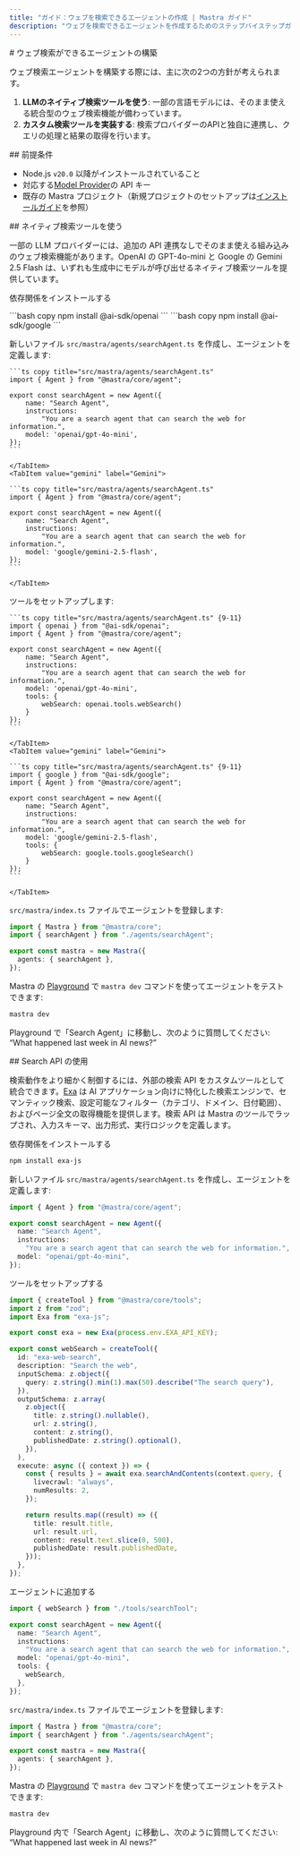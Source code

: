 ```yaml
---
title: "ガイド：ウェブを検索できるエージェントの作成 | Mastra ガイド"
description: "ウェブを検索できるエージェントを作成するためのステップバイステップガイド。"
---
```




<div id="building-an-agent-that-can-search-the-web">
  # ウェブ検索ができるエージェントの構築
</div>

ウェブ検索エージェントを構築する際には、主に次の2つの方針が考えられます。

1. **LLMのネイティブ検索ツールを使う**: 一部の言語モデルには、そのまま使える統合型のウェブ検索機能が備わっています。
2. **カスタム検索ツールを実装する**: 検索プロバイダーのAPIと独自に連携し、クエリの処理と結果の取得を行います。

<div id="prerequisites">
  ## 前提条件
</div>

- Node.js `v20.0` 以降がインストールされていること
- 対応する[Model Provider](/models)の API キー
- 既存の Mastra プロジェクト（新規プロジェクトのセットアップは[インストールガイド](/docs/getting-started/installation)を参照）

<div id="using-native-search-tools">
  ## ネイティブ検索ツールを使う
</div>

一部の LLM プロバイダーには、追加の API 連携なしでそのまま使える組み込みのウェブ検索機能があります。OpenAI の GPT-4o-mini と Google の Gemini 2.5 Flash は、いずれも生成中にモデルが呼び出せるネイティブ検索ツールを提供しています。

<Steps>

<StepItem title="依存関係をインストールする">

依存関係をインストールする

<Tabs>
  <TabItem value="openai" label="Open AI">
    ```bash copy npm install @ai-sdk/openai ```
  </TabItem>
  <TabItem value="gemini" label="Gemini">
    ```bash copy npm install @ai-sdk/google ```
  </TabItem>
</Tabs>

</StepItem>

<StepItem title="エージェントを定義する">

新しいファイル `src/mastra/agents/searchAgent.ts` を作成し、エージェントを定義します:

<Tabs>
    <TabItem value="openai" label="Open AI">

    ```ts copy title="src/mastra/agents/searchAgent.ts"
    import { Agent } from "@mastra/core/agent";

    export const searchAgent = new Agent({
        name: "Search Agent",
        instructions:
            "You are a search agent that can search the web for information.",
        model: 'openai/gpt-4o-mini',
    });
    ```

    </TabItem>
    <TabItem value="gemini" label="Gemini">

    ```ts copy title="src/mastra/agents/searchAgent.ts"
    import { Agent } from "@mastra/core/agent";

    export const searchAgent = new Agent({
        name: "Search Agent",
        instructions:
            "You are a search agent that can search the web for information.",
        model: 'google/gemini-2.5-flash',
    });
    ```

    </TabItem>

</Tabs>

</StepItem>

<StepItem title="ツールをセットアップする">

ツールをセットアップします:

<Tabs>
    <TabItem value="openai" label="Open AI">

    ```ts copy title="src/mastra/agents/searchAgent.ts" {9-11}
    import { openai } from "@ai-sdk/openai";
    import { Agent } from "@mastra/core/agent";

    export const searchAgent = new Agent({
        name: "Search Agent",
        instructions:
            "You are a search agent that can search the web for information.",
        model: 'openai/gpt-4o-mini',
        tools: {
            webSearch: openai.tools.webSearch()
        }
    });
    ```

    </TabItem>
    <TabItem value="gemini" label="Gemini">

    ```ts copy title="src/mastra/agents/searchAgent.ts" {9-11}
    import { google } from "@ai-sdk/google";
    import { Agent } from "@mastra/core/agent";

    export const searchAgent = new Agent({
        name: "Search Agent",
        instructions:
            "You are a search agent that can search the web for information.",
        model: 'google/gemini-2.5-flash',
        tools: {
            webSearch: google.tools.googleSearch()
        }
    });
    ```

    </TabItem>

</Tabs>

</StepItem>

<StepItem title="エージェントを Mastra に登録する">

`src/mastra/index.ts` ファイルでエージェントを登録します:

```ts copy title="src/mastra/index.ts" {2, 5}
import { Mastra } from "@mastra/core";
import { searchAgent } from "./agents/searchAgent";

export const mastra = new Mastra({
  agents: { searchAgent },
});
```

</StepItem>

<StepItem title="エージェントをテストする">

Mastra の [Playground](/docs/getting-started/studio) で `mastra dev` コマンドを使ってエージェントをテストできます:

```bash copy
mastra dev
```

Playground で「Search Agent」に移動し、次のように質問してください: “What happened last week in AI news?”

</StepItem>

</Steps>

<div id="using-search-apis">
  ## Search API の使用
</div>

検索動作をより細かく制御するには、外部の検索 API をカスタムツールとして統合できます。[Exa](https://exa.ai/) は AI アプリケーション向けに特化した検索エンジンで、セマンティック検索、設定可能なフィルター（カテゴリ、ドメイン、日付範囲）、およびページ全文の取得機能を提供します。検索 API は Mastra のツールでラップされ、入力スキーマ、出力形式、実行ロジックを定義します。

<Steps>

<StepItem title="Install dependencies">

依存関係をインストールする

```bash copy
npm install exa-js
```

</StepItem>

<StepItem title="Define the Agent">

新しいファイル `src/mastra/agents/searchAgent.ts` を作成し、エージェントを定義します:

```ts copy title="src/mastra/agents/searchAgent.ts"
import { Agent } from "@mastra/core/agent";

export const searchAgent = new Agent({
  name: "Search Agent",
  instructions:
    "You are a search agent that can search the web for information.",
  model: "openai/gpt-4o-mini",
});
```

</StepItem>

<StepItem title="Setup the tool">

ツールをセットアップする

```ts copy title="src/mastra/tools/searchTool.ts"
import { createTool } from "@mastra/core/tools";
import z from "zod";
import Exa from "exa-js";

export const exa = new Exa(process.env.EXA_API_KEY);

export const webSearch = createTool({
  id: "exa-web-search",
  description: "Search the web",
  inputSchema: z.object({
    query: z.string().min(1).max(50).describe("The search query"),
  }),
  outputSchema: z.array(
    z.object({
      title: z.string().nullable(),
      url: z.string(),
      content: z.string(),
      publishedDate: z.string().optional(),
    }),
  ),
  execute: async ({ context }) => {
    const { results } = await exa.searchAndContents(context.query, {
      livecrawl: "always",
      numResults: 2,
    });

    return results.map((result) => ({
      title: result.title,
      url: result.url,
      content: result.text.slice(0, 500),
      publishedDate: result.publishedDate,
    }));
  },
});
```

</StepItem>

<StepItem title="Add to your Agent">

エージェントに追加する

```ts copy title="src/mastra/agents/searchAgent.ts"
import { webSearch } from "./tools/searchTool";

export const searchAgent = new Agent({
  name: "Search Agent",
  instructions:
    "You are a search agent that can search the web for information.",
  model: "openai/gpt-4o-mini",
  tools: {
    webSearch,
  },
});
```

</StepItem>

<StepItem title="Register the Agent with Mastra">

`src/mastra/index.ts` ファイルでエージェントを登録します:

```ts copy title="src/mastra/index.ts" {2, 5}
import { Mastra } from "@mastra/core";
import { searchAgent } from "./agents/searchAgent";

export const mastra = new Mastra({
  agents: { searchAgent },
});
```

</StepItem>

<StepItem title="Test your agent">

Mastra の [Playground](/docs/getting-started/studio) で `mastra dev` コマンドを使ってエージェントをテストできます:

```bash copy
mastra dev
```

Playground 内で「Search Agent」に移動し、次のように質問してください: “What happened last week in AI news?”

</StepItem>

</Steps>